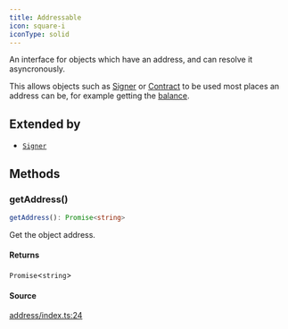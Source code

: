 ```yaml
---
title: Addressable
icon: square-i
iconType: solid
---
```


An interface for objects which have an address, and can resolve it asyncronously.

This allows objects such as [Signer](Signer) or [Contract](../classes/Contract) to be used most places an address can
be, for example getting the [balance](../interfaces/Provider#getBalance).

## Extended by

- [`Signer`](/sdk/content/interfaces/Signer)

## Methods

### getAddress()

```ts
getAddress(): Promise<string>
```

Get the object address.

#### Returns

`Promise`\<`string`\>

#### Source

[address/index.ts:24](https://github.com/dominant-strategies/quais.js/blob/7bbae919117fc67f50296904afd02c26eb4cfde6/src/address/index.ts#L24)
